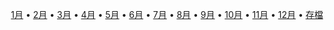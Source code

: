 <noinclude>{{Portal:色情/box-header|選擇每月圖片|Portal:色情/每日圖片|}}</noinclude>
<div style="text-align: center; ">
[[Portal:色情/每日圖片/1月|1月]] • [[Portal:色情/每日圖片/2月|2月]] • [[Portal:色情/每日圖片/3月|3月]] • [[Portal:色情/每日圖片/4月|4月]] • [[Portal:色情/每日圖片/5月|5月]] • [[Portal:色情/每日圖片/6月|6月]] • [[Portal:色情/每日圖片/7月|7月]] • [[Portal:色情/每日圖片/8月|8月]] • [[Portal:色情/每日圖片/9月|9月]] • [[Portal:色情/每日圖片/10月|10月]] • [[Portal:色情/每日圖片/11月|11月]] • [[Portal:色情/每日圖片/12月|12月]] • [[Portal:色情/每日圖片/存檔|存檔]]
</div>
<noinclude>{{Portal:色情/box-footer|}}</noinclude>